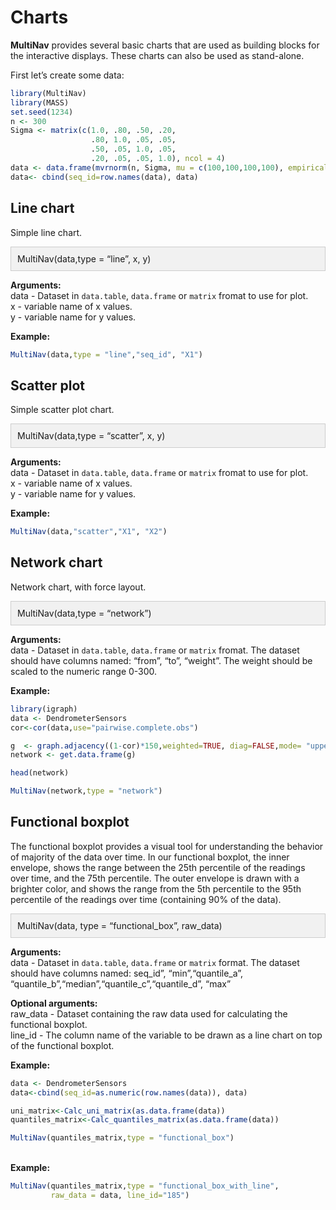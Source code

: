 # Charts

__MultiNav__ provides several basic charts that are used as building blocks for the interactive displays. These charts can also be used as stand-alone. <br/>

First let's create some data:

```r
library(MultiNav)
library(MASS)
set.seed(1234)
n <- 300
Sigma <- matrix(c(1.0, .80, .50, .20,
                  .80, 1.0, .05, .05,
                  .50, .05, 1.0, .05,
                  .20, .05, .05, 1.0), ncol = 4)
data <- data.frame(mvrnorm(n, Sigma, mu = c(100,100,100,100), empirical = TRUE))
data<- cbind(seq_id=row.names(data), data)

```


## Line chart

Simple line chart.<br/>

<p class="well" style=" background-color: #F1F1F1; padding: 10px; border: 1px solid #cccccc;">MultiNav(data,type = "line", x, y)</p>


**Arguments:** <br/>
data	 - Dataset in `data.table`, `data.frame` or `matrix` fromat to use for plot.<br/> 
x	 - variable name of x values.<br/> 
y	 - variable name for y values.<br/> 


**Example:** <br/>


```r
MultiNav(data,type = "line","seq_id", "X1")

```

## Scatter plot
Simple scatter plot chart.

<p class="well" style=" background-color: #F1F1F1; padding: 10px; border: 1px solid #cccccc;">MultiNav(data,type = "scatter", x, y)</p>


**Arguments:** <br/>
data	 - Dataset in `data.table`, `data.frame` or `matrix` fromat to use for plot.<br/> 
x	 - variable name of x values.<br/> 
y	 - variable name for y values.<br/> 

**Example:** <br/>

```r
MultiNav(data,"scatter","X1", "X2")
``` 


## Network chart
Network chart, with force layout. 

<p class="well" style=" background-color: #F1F1F1; padding: 10px; border: 1px solid #cccccc;">MultiNav(data,type = "network")</p>


**Arguments:** <br/>
data	 - 
Dataset in `data.table`, `data.frame` or `matrix` fromat. The dataset should have columns named: "from", "to", "weight". The weight should be scaled to the numeric range 0-300.<br/> 


**Example:** <br/>		

```r
library(igraph)
data <- DendrometerSensors 
cor<-cor(data,use="pairwise.complete.obs")

g  <- graph.adjacency((1-cor)*150,weighted=TRUE, diag=FALSE,mode= "upper")
network <- get.data.frame(g)

head(network)

MultiNav(network,type = "network")


``` 

## Functional boxplot
The functional boxplot provides a visual tool for understanding
the behavior of majority of the data over time. In our functional boxplot, the inner envelope, shows the range between the 25th percentile of the readings
over time, and the 75th percentile. The outer envelope is drawn
with a brighter color, and shows the range from the 5th percentile to
the 95th percentile of the readings over time (containing 90% of the
data). <br/>

<p class="well" style=" background-color: #F1F1F1; padding: 10px; border: 1px solid #cccccc;">MultiNav(data, type = "functional_box", raw_data)</p>


**Arguments:** <br/>
data	 - Dataset in `data.table`, `data.frame` or `matrix` format. The dataset should have columns named: seq_id", "min","quantile_a", "quantile_b","median","quantile_c","quantile_d", "max"

**Optional arguments:** <br/>
raw_data  - Dataset containing the raw data used for calculating the functional boxplot. <br/>
line_id - The column name of the variable to be drawn as a line chart on top of the functional boxplot.

**Example:** <br/>


```r

data <- DendrometerSensors
data<-cbind(seq_id=as.numeric(row.names(data)), data)

uni_matrix<-Calc_uni_matrix(as.data.frame(data))
quantiles_matrix<-Calc_quantiles_matrix(as.data.frame(data))

```

```r

MultiNav(quantiles_matrix,type = "functional_box")

``` 

<br/>
**Example:** <br/>
```r

MultiNav(quantiles_matrix,type = "functional_box_with_line", 
         raw_data = data, line_id="185")

``` 



